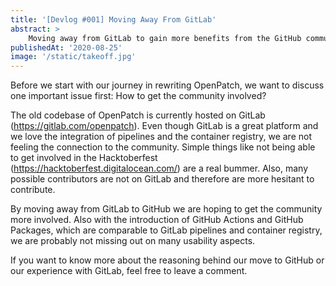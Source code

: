 ```yaml
---
title: '[Devlog #001] Moving Away From GitLab'
abstract: >
    Moving away from GitLab to gain more benefits from the GitHub community.
publishedAt: '2020-08-25'
image: '/static/takeoff.jpg'
---
```


Before we start with our journey in rewriting OpenPatch, we want to discuss
one important issue first: How to get the community involved?

The old codebase of OpenPatch is currently hosted on GitLab
(https://gitlab.com/openpatch). Even though GitLab is a great platform and we
love the integration of pipelines and the container registry, we are not
feeling the connection to the community. Simple things like not being able to
get involved in the Hacktoberfest (https://hacktoberfest.digitalocean.com/)
are a real bummer. Also, many possible contributors are not on GitLab and
therefore are more hesitant to contribute.

By moving away from GitLab to GitHub we are hoping to get the community more
involved. Also with the introduction of GitHub Actions and GitHub Packages,
which are comparable to GitLab pipelines and container registry, we are
probably not missing out on many usability aspects.

If you want to know more about the reasoning behind our move to GitHub or our
experience with GitLab, feel free to leave a comment.
